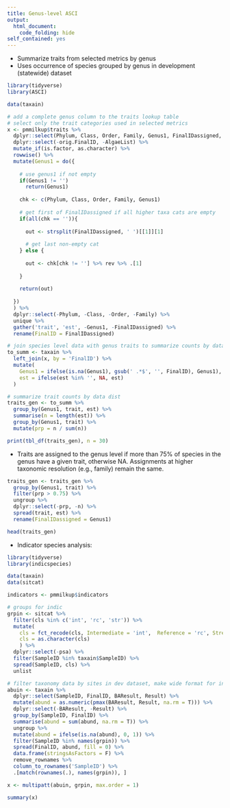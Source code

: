 ```yaml
---
title: Genus-level ASCI
output: 
  html_document:
    code_folding: hide
self_contained: yes
---
```


* Summarize traits from selected metrics by genus
* Uses occurrence of species grouped by genus in development (statewide) dataset

```r
library(tidyverse)
library(ASCI)

data(taxain)

# add a complete genus column to the traits lookup table
# select only the trait categories used in selected metrics
x <- pmmilkup$traits %>%
  dplyr::select(Phylum, Class, Order, Family, Genus1, FinalIDassigned, everything()) %>% 
  dplyr::select(-orig.FinalID, -AlgaeList) %>% 
  mutate_if(is.factor, as.character) %>% 
  rowwise() %>% 
  mutate(Genus1 = do({
    
    # use genus1 if not empty
    if(Genus1 != '')
      return(Genus1)
    
    chk <- c(Phylum, Class, Order, Family, Genus1)
    
    # get first of FinalIDassigned if all higher taxa cats are empty
    if(all(chk == '')){
      
      out <- strsplit(FinalIDassigned, ' ')[[1]][1]
      
      # get last non-empty cat  
    } else {
      
      out <- chk[chk != ''] %>% rev %>% .[1]
      
    }
    
    return(out)
    
  })
  ) %>% 
  dplyr::select(-Phylum, -Class, -Order, -Family) %>% 
  unique %>% 
  gather('trait', 'est', -Genus1, -FinalIDassigned) %>% 
  rename(FinalID = FinalIDassigned)

# join species level data with genus traits to summarize counts by data dist
to_summ <- taxain %>% 
  left_join(x, by = 'FinalID') %>% 
  mutate(
    Genus1 = ifelse(is.na(Genus1), gsub(' .*$', '', FinalID), Genus1),
    est = ifelse(est %in% '', NA, est)
  )

# summarize trait counts by data dist
traits_gen <- to_summ %>% 
  group_by(Genus1, trait, est) %>% 
  summarise(n = length(est)) %>% 
  group_by(Genus1, trait) %>% 
  mutate(prp = n / sum(n))

print(tbl_df(traits_gen), n = 30)
```

* Traits are assigned to the genus level if more than 75% of species in the genus have a given trait, otherwise NA.  Assignments at higher taxonomic resolution (e.g., family) remain the same.

```r
traits_gen <- traits_gen %>% 
  group_by(Genus1, trait) %>% 
  filter(prp > 0.75) %>% 
  ungroup %>% 
  dplyr::select(-prp, -n) %>% 
  spread(trait, est) %>% 
  rename(FinalIDassigned = Genus1)

head(traits_gen)
```

* Indicator species analysis:

```r
library(tidyverse)
library(indicspecies)

data(taxain)
data(sitcat)

indicators <- pmmilkup$indicators 

# groups for indic
grpin <- sitcat %>% 
  filter(cls %in% c('int', 'rc', 'str')) %>% 
  mutate(
    cls = fct_recode(cls, Intermediate = 'int',  Reference = 'rc', Stressed = 'str'),
    cls = as.character(cls)
    ) %>% 
  dplyr::select(-psa) %>% 
  filter(SampleID %in% taxain$SampleID) %>% 
  spread(SampleID, cls) %>% 
  unlist

# filter taxonomy data by sites in dev dataset, make wide format for indic  
abuin <- taxain %>% 
  dplyr::select(SampleID, FinalID, BAResult, Result) %>% 
  mutate(abund = as.numeric(pmax(BAResult, Result, na.rm = T))) %>% 
  dplyr::select(-BAResult, -Result) %>% 
  group_by(SampleID, FinalID) %>% 
  summarise(abund = sum(abund, na.rm = T)) %>% 
  ungroup %>% 
  mutate(abund = ifelse(is.na(abund), 0, 1)) %>% 
  filter(SampleID %in% names(grpin)) %>% 
  spread(FinalID, abund, fill = 0) %>% 
  data.frame(stringsAsFactors = F) %>% 
  remove_rownames %>% 
  column_to_rownames('SampleID') %>% 
  .[match(rownames(.), names(grpin)), ]

x <- multipatt(abuin, grpin, max.order = 1)

summary(x)

```


